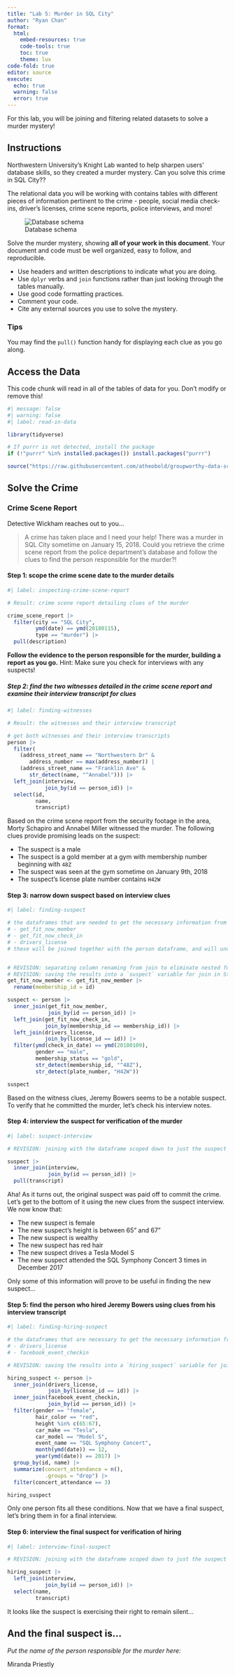 ```yaml
---
title: "Lab 5: Murder in SQL City"
author: "Ryan Chan"
format: 
  html:  
    embed-resources: true
    code-tools: true
    toc: true
    theme: lux
code-fold: true
editor: source
execute: 
  echo: true
  warning: false
  error: true
---
```


For this lab, you will be joining and filtering related datasets to solve a murder mystery!

## Instructions

Northwestern University's Knight Lab wanted to help sharpen users' database skills, so they created a murder mystery. Can you solve this crime in SQL City??

The relational data you will be working with contains tables with different pieces of information pertinent to the crime - people, social media check-ins, driver's licenses, crime scene reports, police interviews, and more!

![Database schema](https://mystery.knightlab.com/schema.png)

Solve the murder mystery, showing **all of your work in this document**. Your document and code must be well organized, easy to follow, and reproducible.

+ Use headers and written descriptions to indicate what you are doing.
+ Use `dplyr` verbs and `join` functions rather than just looking through the tables manually.
+ Use good code formatting practices.
+ Comment your code.
+ Cite any external sources you use to solve the mystery.

### Tips 

You may find the `pull()` function handy for displaying each clue as you go along.


## Access the Data

This code chunk will read in all of the tables of data for you. Don't modify or remove this!

```r
#| message: false
#| warning: false
#| label: read-in-data

library(tidyverse)

# If purrr is not detected, install the package
if (!"purrr" %in% installed.packages()) install.packages("purrr")

source("https://raw.githubusercontent.com/atheobold/groupworthy-data-science/main/labs/instructions/lab-5-setup.R")
```

## Solve the Crime

### Crime Scene Report

Detective Wickham reaches out to you...

> A crime has taken place and I need your help! There was a murder in SQL City sometime on January 15, 2018. Could you retrieve the crime scene report from the police department’s database and follow the clues to find the person responsible for the murder?!

#### Step 1: scope the crime scene date to the murder details

```r
#| label: inspecting-crime-scene-report

# Result: crime scene report detailing clues of the murder

crime_scene_report |>
  filter(city == "SQL City",
         ymd(date) == ymd(20180115),
         type == "murder") |>
  pull(description)

```

**Follow the evidence to the person responsible for the murder, building a report as you go.**
Hint: Make sure you check for interviews with any suspects!

##### Step 2: find the two witnesses detailed in the crime scene report and examine their interview transcript for clues

```r
#| label: finding-witnesses

# Result: the witnesses and their interview transcript

# get both witnesses and their interview transcripts
person |>
  filter(
    (address_street_name == "Northwestern Dr" & 
       address_number == max(address_number)) |
    (address_street_name == "Franklin Ave" & 
       str_detect(name, "^Annabel"))) |>
  left_join(interview,
            join_by(id == person_id)) |>
  select(id,
         name,
         transcript)
```
Based on the crime scene report from the security footage in the area, Morty Schapiro and Annabel Miller witnessed the murder. The following clues provide promising leads on the suspect:

- The suspect is a male
- The suspect is a gold member at a gym with membership number beginning with `48Z`
- The suspect was seen at the gym sometime on January 9th, 2018
- The suspect's license plate number contains `H42W`

#### Step 3: narrow down suspect based on interview clues

```r
#| label: finding-suspect

# the dataframes that are needed to get the necessary information from the clues are as follows:
# - get_fit_now_member
# - get_fit_now_check_in
# - drivers_license
# these will be joined together with the person dataframe, and will undergo filtering from the clues


# REVISION: separating column renaming from join to eliminate nested functions
# REVISION: saving the results into a `suspect` variable for join in Step 4
get_fit_now_member <- get_fit_now_member |>
  rename(membership_id = id)

suspect <- person |>
  inner_join(get_fit_now_member,
             join_by(id == person_id)) |>
  left_join(get_fit_now_check_in,
            join_by(membership_id == membership_id)) |>
  left_join(drivers_license,
            join_by(license_id == id)) |>
  filter(ymd(check_in_date) == ymd(20180109),
         gender == "male",
         membership_status == "gold",
         str_detect(membership_id, "^48Z"),
         str_detect(plate_number, "H42W"))

suspect
```
Based on the witness clues, Jeremy Bowers seems to be a notable suspect. To verify that he committed the murder, let's check his interview notes.

#### Step 4: interview the suspect for verification of the murder

```r
#| label: suspect-interview

# REVISION: joining with the dataframe scoped down to just the suspect id and removing hardcoded id filtering

suspect |>
  inner_join(interview,
             join_by(id == person_id)) |>
  pull(transcript)
```

Aha! As it turns out, the original suspect was paid off to commit the crime. Let's get to the bottom of it using the new clues from the suspect interview. We now know that:

- The new suspect is female
- The new suspect's height is between 65" and 67"
- The new suspect is wealthy
- The new suspect has red hair
- The new suspect drives a Tesla Model S
- The new suspect attended the SQL Symphony Concert 3 times in December 2017

Only some of this information will prove to be useful in finding the new suspect...

#### Step 5: find the person who hired Jeremy Bowers using clues from his interview transcript

```r
#| label: finding-hiring-suspect

# the dataframes that are necessary to get the necessary information from the clues are as follows:
# - drivers_license
# - facebook_event_checkin

# REVISION: saving the results into a `hiring_suspect` variable for join in Step 6

hiring_suspect <- person |>
  inner_join(drivers_license,
             join_by(license_id == id)) |>
  inner_join(facebook_event_checkin,
             join_by(id == person_id)) |>
  filter(gender == "female",
         hair_color == "red",
         height %in% c(65:67),
         car_make == "Tesla",
         car_model == "Model S",
         event_name == "SQL Symphony Concert",
         month(ymd(date)) == 12,
         year(ymd(date)) == 2017) |>
  group_by(id, name) |>
  summarize(concert_attendance = n(),
            .groups = "drop") |>
  filter(concert_attendance == 3)

hiring_suspect

```

Only one person fits all these conditions. Now that we have a final suspect, let's bring them in for a final interview.

#### Step 6: interview the final suspect for verification of hiring

```r
#| label: interview-final-suspect

# REVISION: joining with the dataframe scoped down to just the suspect id and removing hardcoded id filtering

hiring_suspect |>
  left_join(interview,
            join_by(id == person_id)) |>
  select(name,
         transcript)
```
It looks like the suspect is exercising their right to remain silent...

## And the final suspect is...

*Put the name of the person responsible for the murder here:*

Miranda Priestly
